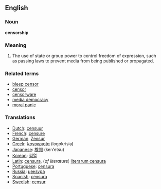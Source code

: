 ==English==

===Noun===
'''censorship'''

===Meaning===
#The use of state or group power to control freedom of expression, such as passing laws to prevent media from being published or propagated.  

===Related terms===

*[[bleep censor]]
*[[censor]]
*[[censorware]]
*[[media democracy]]
*[[moral panic]]

===Translations===
*[[Dutch]]: [[censuur]]
*[[French]]: [[censure]]
*[[German]]: [[Zensur]]
*[[Greek]]: [[λογοκρισία]] (logokrisia)
*[[Japanese]]: [[検閲]] (ken'etsu)
*[[Korean]]: [[검열]]
*[[Latin]]: [[censura]], (''of literature'') [[literarum censura]]
*[[Portuguese]]: [[censura]]
*[[Russia]]: [[цензура]]
*[[Spanish]]: [[censura]]
*[[Swedish]]: [[censur]]